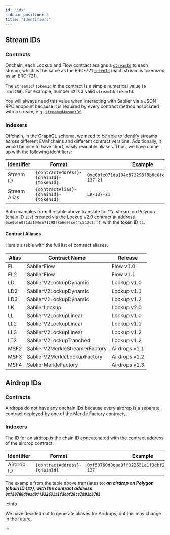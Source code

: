 ```yaml
---
id: "ids"
sidebar_position: 3
title: "Identifiers"
---
```


## Stream IDs

### Contracts

Onchain, each Lockup and Flow contract assigns a
[`streamId`](/reference/lockup/contracts/abstracts/abstract.SablierLockupState#nextstreamid) to each stream, which is
the same as the ERC-721 [`tokenId`](https://docs.openzeppelin.com/contracts/5.x/api/token/erc721) (each stream is
tokenized as an ERC-721).

The `streamId`/ `tokenId` in the contract is a simple numerical value (a `uint256`). For example, number `42` is a valid
`streamId`/ `tokenId`.

You will always need this value when interacting with Sablier via a JSON-RPC endpoint because it is required by every
contract method associated with a stream, e.g.
[`streamedAmountOf`](/reference/lockup/contracts/interfaces/interface.ISablierLockup#streamedamountof).

### Indexers

Offchain, in the GraphQL schema, we need to be able to identify streams across different EVM chains and different
contract versions. Additionally, it would be nice to have short, easily readable aliases. Thus, we have come up with the
following identifiers:

| Identifier   | Format                                  | Example                                                          |
| ------------ | --------------------------------------- | ---------------------------------------------------------------- |
| Stream ID    | `{contractAddress}-{chainId}-{tokenId}` | <nobr>`0xe0bfe071da104e571298f8b6e0fce44c512c1ff4-137-21`</nobr> |
| Stream Alias | `{contractAlias}-{chainId}-{tokenId}`   | <nobr>`LK-137-21`</nobr>                                         |

Both examples from the table above translate to: \*\*a stream on Polygon (chain ID `137`) created via the Lockup v2.0
contract at address `0xe0bfe071da104e571298f8b6e0fce44c512c1ff4`, with the token ID `21`.

#### Contract Aliases

Here's a table with the full list of contract aliases.

| Alias | Contract Name                  | Release       |
| ----- | ------------------------------ | ------------- |
| FL    | SablierFlow                    | Flow v1.0     |
| FL2   | SablierFlow                    | Flow v1.1     |
| LD    | SablierV2LockupDynamic         | Lockup v1.0   |
| LD2   | SablierV2LockupDynamic         | Lockup v1.1   |
| LD3   | SablierV2LockupDynamic         | Lockup v1.2   |
| LK    | SablierLockup                  | Lockup v2.0   |
| LL    | SablierV2LockupLinear          | Lockup v1.0   |
| LL2   | SablierV2LockupLinear          | Lockup v1.1   |
| LL3   | SablierV2LockupLinear          | Lockup v1.2   |
| LT3   | SablierV2LockupTranched        | Lockup v1.2   |
| MSF2  | SablierV2MerkleStreamerFactory | Airdrops v1.1 |
| MSF3  | SablierV2MerkleLockupFactory   | Airdrops v1.2 |
| MSF4  | SablierMerkleFactory           | Airdrops v1.3 |

## Airdrop IDs

### Contracts

Airdrops do not have any onchain IDs because every airdrop is a separate contract deployed by one of the Merkle Factory
contracts.

### Indexers

The ID for an airdrop is the chain ID concatenated with the contract address of the airdrop contract:

| Identifier | Format                        | Example                                                       |
| ---------- | ----------------------------- | ------------------------------------------------------------- |
| Airdrop ID | `{contractAddress}-{chainId}` | <nobr>`0xf50760d8ead9ff322631a1f3ebf26cc7891b3708-137`</nobr> |

The example from the table above translates to: **_an airdrop on Polygon (chain ID `137`), with the contract address
`0xf50760d8ead9ff322631a1f3ebf26cc7891b3708`_**.

:::info

We have decided not to generate aliases for Airdrops, but this may change in the future.

:::
